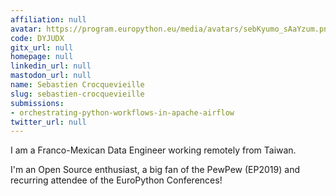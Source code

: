 ```yaml
---
affiliation: null
avatar: https://program.europython.eu/media/avatars/sebKyumo_sAaYzum.png
code: DYJUDX
gitx_url: null
homepage: null
linkedin_url: null
mastodon_url: null
name: Sebastien Crocquevieille
slug: sebastien-crocquevieille
submissions:
- orchestrating-python-workflows-in-apache-airflow
twitter_url: null
---
```


I am a Franco-Mexican Data Engineer working remotely from Taiwan.

I'm an Open Source enthusiast, a big fan of the PewPew (EP2019) and recurring attendee of the EuroPython Conferences!